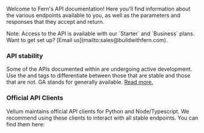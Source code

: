 Welcome to Fern's API documentation! Here you'll find information about the various endpoints available to you,
as well as the parameters and responses that they accept and return.

<Callout intent="tip">
  Note: Access to the API is available with our `Starter` and `Business` plans. Want to get set up? [Email us](mailto:sales@buildwithfern.com).
</Callout>

### API stability

Some of the APIs documented within are undergoing active development. Use the <Availability type="beta" /> and <Availability type="GA"/>
tags to differentiate between those that are stable and those that are not. GA stands for generally available. [Read more.](/fern-definition/availability)

### Official API Clients

Vellum maintains official API clients for Python and Node/Typescript. We recommend using these clients to interact
with all stable endpoints. You can find them here:

<Cards>
  <Card
    title="Node/Typescript"
    icon="fa-brands fa-node"
    href="https://github.com/fern-api/node-sdk"
  />
  <Card
    title="Python"
    icon="fa-brands fa-python"
    href="https://github.com/fern-api/python-sdk"
  />
</Cards>
